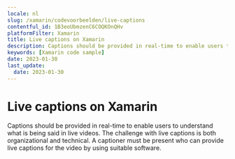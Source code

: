 ```yaml
---
locale: nl
slug: /xamarin/codevoorbeelden/live-captions
contentful_id: 1B3eoUbmzenC6COQKOnQHv
platformFilter: Xamarin
title: Live captions on Xamarin
description: Captions should be provided in real-time to enable users to understand what is being said in live videos.
keywords: [Xamarin code sample]
date: 2023-01-30
last_update:
  date: 2023-01-30
---
```


# Live captions on Xamarin

Captions should be provided in real-time to enable users to understand what is being said in live videos. The challenge with live captions is both organizational and technical. A captioner must be present who can provide live captions for the video by using suitable software.

<CodeSample id="media-captions-live" locale="nl" platform="xamarin"/>
